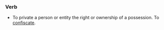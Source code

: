 ===Verb===

*To private a person or entity the right or ownership of a possession. To [[confiscate]].